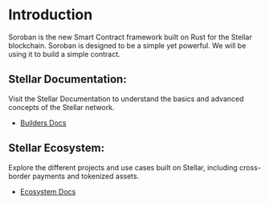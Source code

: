 # Introduction

Soroban is the new Smart Contract framework built on Rust for the Stellar blockchain. Soroban is designed to be a simple yet powerful. We will be using it to build a simple contract. 

## Stellar Documentation:

Visit the Stellar Documentation to understand the basics and advanced concepts of the Stellar network.

- [Builders Docs](https://developers.stellar.org/docs)

## Stellar Ecosystem:

Explore the different projects and use cases built on Stellar, including cross-border payments and tokenized assets.

- [Ecosystem Docs](https://stellar.org/ecosystem#Projects)